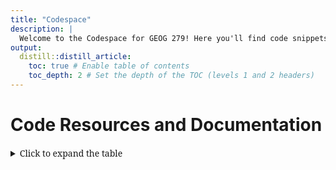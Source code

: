 ```yaml
---
title: "Codespace"
description: |
  Welcome to the Codespace for GEOG 279! Here you'll find code snippets, resources, and examples to help you with the course assignments.
output: 
  distill::distill_article:
    toc: true # Enable table of contents
    toc_depth: 2 # Set the depth of the TOC (levels 1 and 2 headers)
---
```


# Code Resources and Documentation

<details>
<summary><span style="font-family: 'serif';">Click to expand the table</span></summary>



| **Topic**                          | **Description**                               | **Link**                                                                        |
|------------------------------------|-----------------------------------------------|---------------------------------------------------------------------------------|
| **Data Analysis in Python (Pandas)** | Pandas official tutorials and documentation   | [Pandas Documentation](https://pandas.pydata.org/pandas-docs/stable/getting_started/intro_tutorials/index.html) |
|                                    | Pandas for Data Analysis (Kaggle)             | [Kaggle Pandas Tutorial](https://www.kaggle.com/learn/pandas)                   |
|                                    | Data manipulation in Google Colab             | [Pandas Example Notebook](https://colab.research.google.com/github/jakevdp/PythonDataScienceHandbook/blob/master/notebooks/03.01-Introducing-Pandas-Objects.ipynb) |
| **Data Visualization**             | Matplotlib Pyplot Tutorial                    | [Matplotlib Pyplot Tutorial](https://matplotlib.org/stable/tutorials/introductory/pyplot.html) |
|                                    | Seaborn Visualization Library                 | [Seaborn Tutorial](https://seaborn.pydata.org/tutorial.html)                    |
|                                    | Visualization examples in Google Colab        | [Visualization Example Notebook](https://colab.research.google.com/github/jakevdp/PythonDataScienceHandbook/blob/master/notebooks/04.00-Introduction-to-Matplotlib.ipynb) |
| **Geospatial Analysis**            | Geopandas Introduction and Documentation      | [Geopandas Documentation](https://geopandas.org/en/stable/getting_started/introduction.html) |
|                                    | Spatial Operations with Geopandas             | [Geospatial Operations Notebook](https://geopandas.org/en/stable/gallery/plotting_basemap_background.html) |
|                                    | Interactive Mapping with Folium               | [Folium Mapping Tutorial](https://python-visualization.github.io/folium/quickstart.html) |
|                                    | Folium Example                 | [Folium Example](https://python-visualization.github.io/folium/latest/getting_started.html) |
| **Remote Sensing**                 | Raster Data Analysis with Rasterio            | [Rasterio Documentation](https://rasterio.readthedocs.io/en/latest/quickstart.html) |
| **Machine Learning**               | Introduction to Scikit-Learn                  | [Scikit-Learn User Guide](https://scikit-learn.org/stable/user_guide.html)      |
|                                    | Scikit-Learn Example Notebooks                | [Scikit-Learn Example Notebooks](https://scikit-learn.org/stable/auto_examples/index.html) |
| **R Programming**                  | R for Data Science Book                      | [R for Data Science](https://r4ds.had.co.nz/)                                   |
|                                    | Data Visualization with ggplot2               | [ggplot2 Documentation](https://ggplot2.tidyverse.org/)                         |
|                                    | Spatial Data Analysis with the sf Package     | [sf Package Tutorial](https://r-spatial.github.io/sf/articles/sf1.html)         |
|                                    | R Markdown Tutorial                          | [R Markdown Guide](https://rmarkdown.rstudio.com/lesson-1.html)                |
| **GitHub Resources**               | GitHub Guides and Documentation              | [GitHub Docs](https://docs.github.com/en)                                       |                                    | Creating a Repository                        | [GitHub Repo Creation](https://docs.github.com/en/get-started/quickstart/create-a-repo) |
**Google Colab Resources**         | Introduction to Google Colab                  | [Google Colab Intro](https://colab.research.google.com/notebooks/intro.ipynb)   |       
|                                    |Connecting to Google Drive                  | [Accessing Google Drive in Colab](https://colab.research.google.com/notebooks/io.ipynb) |
|                                    | Colab Tips and Tricks                        | [Colab Tips](https://colab.research.google.com/notebooks/tips_and_tricks.ipynb) |

